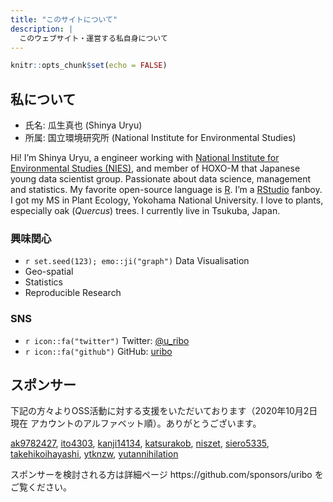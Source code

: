 ```yaml
---
title: "このサイトについて"
description: |
  このウェブサイト・運営する私自身について
---
```


```r
knitr::opts_chunk$set(echo = FALSE)
```

## 私について

- 氏名: 瓜生真也 (Shinya Uryu)
- 所属: 国立環境研究所 (National Institute for Environmental Studies)

Hi! I'm Shinya Uryu, a engineer working with [National Institute for Environmental Studies (NIES)](https://www.nies.go.jp), and member of HOXO-M that Japanese young data scientist group. Passionate about data science, management and statistics. My favorite open-source language is [R](https://www.r-project.org/). I'm a [RStudio](https://www.rstudio.com/) fanboy. I got my MS in Plant Ecology, Yokohama National University. I love to plants, especially oak (*Quercus*) trees. I currently live in Tsukuba, Japan.

### 興味関心

- `r set.seed(123); emo::ji("graph")` Data Visualisation
- Geo-spatial
- Statistics
- Reproducible Research

### SNS

- `r icon::fa("twitter")` Twitter: [\@u_ribo](http://twitter.com/u_ribo)
- `r icon::fa("github")` GitHub: [uribo](http://github.com/uribo)

## スポンサー

下記の方々よりOSS活動に対する支援をいただいております（2020年10月2日現在 アカウントのアルファベット順）。ありがとうございます。

[ak9782427](https://github.com/ak9782427]), [ito4303](https://github.com/ito4303), [kanji14134](https://github.com/kanji14134), [katsurakob](https://github.com/katsurakob), [niszet](https://github.com/niszet), [siero5335](https://github.com/siero5335), [takehikoihayashi](https://github.com/takehikoihayashi), [ytknzw](https://github.com/ytknzw), [yutannihilation](https://github.com/yutannihilation)

スポンサーを検討される方は詳細ページ https://github.com/sponsors/uribo をご覧ください。
